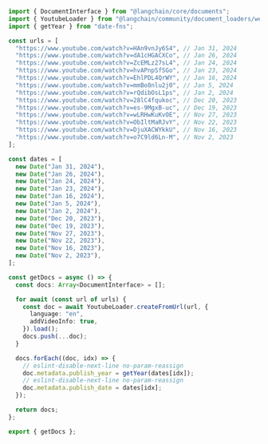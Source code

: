 ```typescript
import { DocumentInterface } from "@langchain/core/documents";
import { YoutubeLoader } from "@langchain/community/document_loaders/web/youtube";
import { getYear } from "date-fns";

const urls = [
  "https://www.youtube.com/watch?v=HAn9vnJy6S4", // Jan 31, 2024
  "https://www.youtube.com/watch?v=dA1cHGACXCo", // Jan 26, 2024
  "https://www.youtube.com/watch?v=ZcEMLz27sL4", // Jan 24, 2024
  "https://www.youtube.com/watch?v=hvAPnpSfSGo", // Jan 23, 2024
  "https://www.youtube.com/watch?v=EhlPDL4QrWY", // Jan 16, 2024
  "https://www.youtube.com/watch?v=mmBo8nlu2j0", // Jan 5, 2024
  "https://www.youtube.com/watch?v=rQdibOsL1ps", // Jan 2, 2024
  "https://www.youtube.com/watch?v=28lC4fqukoc", // Dec 20, 2023
  "https://www.youtube.com/watch?v=es-9MgxB-uc", // Dec 19, 2023
  "https://www.youtube.com/watch?v=wLRHwKuKvOE", // Nov 27, 2023
  "https://www.youtube.com/watch?v=ObIltMaRJvY", // Nov 22, 2023
  "https://www.youtube.com/watch?v=DjuXACWYkkU", // Nov 16, 2023
  "https://www.youtube.com/watch?v=o7C9ld6Ln-M", // Nov 2, 2023
];

const dates = [
  new Date("Jan 31, 2024"),
  new Date("Jan 26, 2024"),
  new Date("Jan 24, 2024"),
  new Date("Jan 23, 2024"),
  new Date("Jan 16, 2024"),
  new Date("Jan 5, 2024"),
  new Date("Jan 2, 2024"),
  new Date("Dec 20, 2023"),
  new Date("Dec 19, 2023"),
  new Date("Nov 27, 2023"),
  new Date("Nov 22, 2023"),
  new Date("Nov 16, 2023"),
  new Date("Nov 2, 2023"),
];

const getDocs = async () => {
  const docs: Array<DocumentInterface> = [];

  for await (const url of urls) {
    const doc = await YoutubeLoader.createFromUrl(url, {
      language: "en",
      addVideoInfo: true,
    }).load();
    docs.push(...doc);
  }

  docs.forEach((doc, idx) => {
    // eslint-disable-next-line no-param-reassign
    doc.metadata.publish_year = getYear(dates[idx]);
    // eslint-disable-next-line no-param-reassign
    doc.metadata.publish_date = dates[idx];
  });

  return docs;
};

export { getDocs };
```